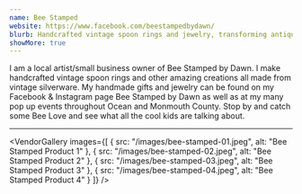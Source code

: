 ```yaml
---
name: Bee Stamped
website: https://www.facebook.com/beestampedbydawn/
blurb: Handcrafted vintage spoon rings and jewelry, transforming antique silverware into unique wearable art. Each piece tells a story of craftsmanship and creativity.
showMore: true
---
```


I am a local artist/small business owner of Bee Stamped by Dawn. I make handcrafted vintage spoon rings and other amazing creations all made from vintage silverware. My handmade gifts and jewelry can be found on my Facebook & Instagram page Bee Stamped by Dawn as well as at my many pop up events throughout Ocean and Monmouth County. Stop by and catch some Bee Love and see what all the cool kids are talking about.

---

<VendorGallery 
  images={[
    { src: "/images/bee-stamped-01.jpeg", alt: "Bee Stamped Product 1" },
    { src: "/images/bee-stamped-02.jpeg", alt: "Bee Stamped Product 2" },
    { src: "/images/bee-stamped-03.jpeg", alt: "Bee Stamped Product 3" },
    { src: "/images/bee-stamped-04.jpeg", alt: "Bee Stamped Product 4" }
  ]}
/>
